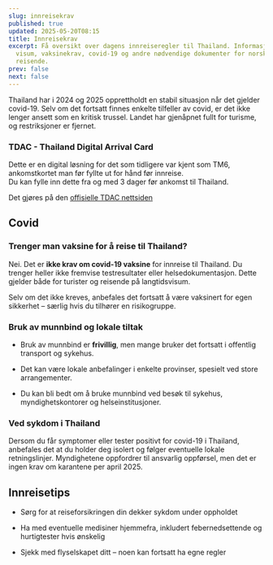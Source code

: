 ```yaml
---
slug: innreisekrav
published: true
updated: 2025-05-20T08:15
title: Innreisekrav
excerpt: Få oversikt over dagens innreiseregler til Thailand. Informasjon om
  visum, vaksinekrav, covid-19 og andre nødvendige dokumenter for norske
  reisende.
prev: false
next: false
---
```

Thailand har i 2024 og 2025 opprettholdt en stabil situasjon når det gjelder covid-19. Selv om det fortsatt finnes enkelte tilfeller av covid, er det ikke lenger ansett som en kritisk trussel. Landet har gjenåpnet fullt for turisme, og restriksjoner er fjernet.

### TDAC - Thailand Digital Arrival Card

Dette er en digital løsning for det som tidligere var kjent som TM6, ankomstkortet man før fyllte ut for hånd før innreise.  
Du kan fylle inn dette fra og med 3 dager før ankomst til Thailand.

Det gjøres på den [offisielle TDAC nettsiden](https://tdac.immigration.go.th/arrival-card/#/home)

## Covid

### Trenger man vaksine for å reise til Thailand?

Nei. Det er **ikke krav om covid-19 vaksine** for innreise til Thailand. Du trenger heller ikke fremvise testresultater eller helsedokumentasjon. Dette gjelder både for turister og reisende på langtidsvisum.

Selv om det ikke kreves, anbefales det fortsatt å være vaksinert for egen sikkerhet – særlig hvis du tilhører en risikogruppe.

### Bruk av munnbind og lokale tiltak

*   Bruk av munnbind er **frivillig**, men mange bruker det fortsatt i offentlig transport og sykehus.
    
*   Det kan være lokale anbefalinger i enkelte provinser, spesielt ved store arrangementer.
    
*   Du kan bli bedt om å bruke munnbind ved besøk til sykehus, myndighetskontorer og helseinstitusjoner.
    

### Ved sykdom i Thailand

Dersom du får symptomer eller tester positivt for covid-19 i Thailand, anbefales det at du holder deg isolert og følger eventuelle lokale retningslinjer. Myndighetene oppfordrer til ansvarlig oppførsel, men det er ingen krav om karantene per april 2025.

## Innreisetips

*   Sørg for at reiseforsikringen din dekker sykdom under oppholdet
    
*   Ha med eventuelle medisiner hjemmefra, inkludert febernedsettende og hurtigtester hvis ønskelig
    
*   Sjekk med flyselskapet ditt – noen kan fortsatt ha egne regler